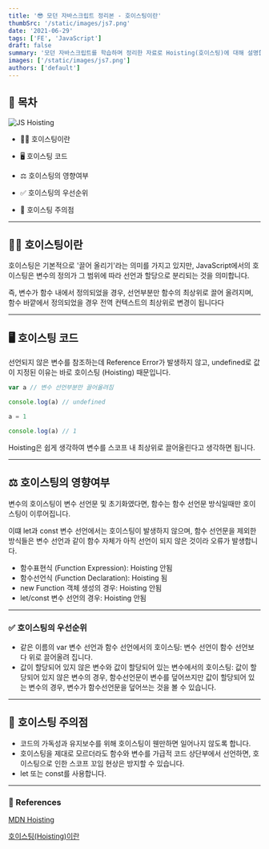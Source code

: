 ```yaml
---
title: '😎 모던 자바스크립트 정리본 - 호이스팅이란'
thumbSrc: '/static/images/js7.png'
date: '2021-06-29'
tags: ['FE', 'JavaScript']
draft: false
summary: '모던 자바스크립트를 학습하며 정리한 자료로 Hoisting(호이스팅)에 대해 설명합니다.'
images: ['/static/images/js7.png']
authors: ['default']
---
```


## 📌 목차

![JS Hoisting](/static/images/js7.png)

- 💁🏻 호이스팅이란

- 🖥️ 호이스팅 코드

- ⚖️ 호이스팅의 영향여부

- ✅ 호이스팅의 우선순위

- 🚨 호이스팅 주의점

---

## 💁🏻 호이스팅이란

호이스팅은 기본적으로 '끌어 올리기'라는 의미를 가지고 있지만, JavaScript에서의 호이스팅은 변수의 정의가 그 범위에 따라 선언과 할당으로 분리되는 것을 의미합니다.

즉, 변수가 함수 내에서 정의되었을 경우, 선언부분만 함수의 최상위로 끌어 올려지며, 함수 바깥에서 정의되었을 경우 전역 컨텍스트의 최상위로 변경이 됩니다다

---

## 🖥️ 호이스팅 코드

선언되지 않은 변수를 참조하는데 Reference Error가 발생하지 않고, undefined로 값이 지정된 이유는 바로 호이스팅 (Hoisting) 때문입니다.

```javascript
var a // 변수 선언부분만 끌어올려짐

console.log(a) // undefined

a = 1

console.log(a) // 1
```

Hoisting은 쉽게 생각하여 변수를 스코프 내 최상위로 끌어올린다고 생각하면 됩니다.

---

## ⚖️ 호이스팅의 영향여부

변수의 호이스팅이 변수 선언문 및 초기화였다면, 함수는 함수 선언문 방식일때만 호이스팅이 이루어집니다.

이떄 let과 const 변수 선언에서는 호이스팅이 발생하지 않으며, 함수 선언문을 제외한 방식들은 변수 선언과 같이 함수 자체가 아직 선언이 되지 않은 것이라 오류가 발생합니다.

- 함수표현식 (Function Expression): Hoisting 안됨
- 함수선언식 (Function Declaration): Hoisting 됨
- new Function 객체 생성의 경우: Hoisting 안됨
- let/const 변수 선언의 경우: Hoisting 안됨

---

### ✅ 호이스팅의 우선순위

- 같은 이름의 var 변수 선언과 함수 선언에서의 호이스팅: 변수 선언이 함수 선언보다 위로 끌어올려 집니다.
- 값이 할당되어 있지 않은 변수와 값이 할당되어 있는 변수에서의 호이스팅: 값이 할당되어 있지 않은 변수의 경우, 함수선언문이 변수를 덮어쓰지만 값이 할당되어 있는 변수의 경우, 변수가 함수선언문을 덮어쓰는 것을 볼 수 있습니다.

---

## 🚨 호이스팅 주의점

- 코드의 가독성과 유지보수를 위해 호이스팅이 웬만하면 일어나지 않도록 합니다.
- 호이스팅을 제대로 모르더라도 함수와 변수를 가급적 코드 상단부에서 선언하면, 호이스팅으로 인한 스코프 꼬임 현상은 방지할 수 있습니다.
- let 또는 const를 사용합니다.

---

### 🔗 References

[MDN Hoisting](https://developer.mozilla.org/ko/docs/Glossary/Hoisting)

[호이스팅(Hoisting)이란](https://gmlwjd9405.github.io/2019/04/22/javascript-hoisting.html)
